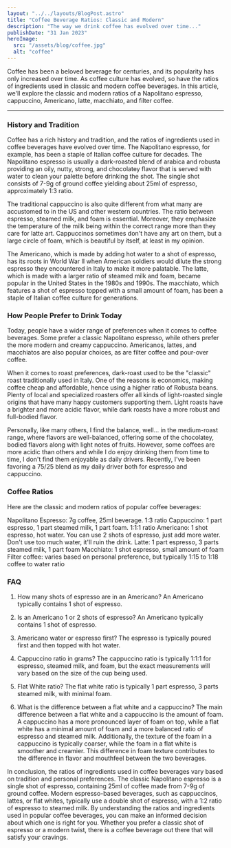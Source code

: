 ```yaml
---
layout: "../../layouts/BlogPost.astro"
title: "Coffee Beverage Ratios: Classic and Modern"
description: "The way we drink coffee has evolved over time..."
publishDate: "31 Jan 2023"
heroImage:
  src: "/assets/blog/coffee.jpg"
  alt: "coffee"
---
```


Coffee has been a beloved beverage for centuries, and its popularity has only increased over time. As coffee culture has evolved, so have the ratios of ingredients used in classic and modern coffee beverages. In this article, we'll explore the classic and modern ratios of a Napolitano espresso, cappuccino, Americano, latte, macchiato, and filter coffee.

---

### History and Tradition
Coffee has a rich history and tradition, and the ratios of ingredients used in coffee beverages have evolved over time. The Napolitano espresso, for example, has been a staple of Italian coffee culture for decades. The Napolitano espresso is usually a dark-roasted blend of arabica and robusta providing an oily, nutty, strong, and chocolatey flavor that is served with water to clean your palette before drinking the shot. The single shot consists of 7-9g of ground coffee yielding about 25ml of espresso, approximately 1:3 ratio. 

The traditional cappuccino is also quite different from what many are accustomed to in the US and other western countries. The ratio between espresso, steamed milk, and foam is essential. Moreover, they emphasize the temperature of the milk being within the correct range more than they care for latte art. Cappuccinos sometimes don't have any art on them, but a large circle of foam, which is beautiful by itself, at least in my opinion.

The Americano, which is made by adding hot water to a shot of espresso, has its roots in World War II when American soldiers would dilute the strong espresso they encountered in Italy to make it more palatable. The latte, which is made with a larger ratio of steamed milk and foam, became popular in the United States in the 1980s and 1990s. The macchiato, which features a shot of espresso topped with a small amount of foam, has been a staple of Italian coffee culture for generations.

### How People Prefer to Drink Today
Today, people have a wider range of preferences when it comes to coffee beverages. Some prefer a classic Napolitano espresso, while others prefer the more modern and creamy cappuccino. Americanos, lattes, and macchiatos are also popular choices, as are filter coffee and pour-over coffee.

When it comes to roast preferences, dark-roast used to be the "classic" roast traditionally used in Italy. One of the reasons is economics, making coffee cheap and affordable, hence using a higher ratio of Robusta beans. Plenty of local and specialized roasters offer all kinds of light-roasted single origins that have many happy customers supporting them. Light roasts have a brighter and more acidic flavor, while dark roasts have a more robust and full-bodied flavor.

Personally, like many others, I find the balance, well... in the medium-roast range, where flavors are well-balanced, offering some of the chocolatey, bodied flavors along with light notes of fruits. However, some coffees are more acidic than others and while I do enjoy drinking them from time to time, I don't find them enjoyable as daily drivers. Recently, I've been favoring a 75/25 blend as my daily driver both for espresso and cappuccino.


### Coffee Ratios
Here are the classic and modern ratios of popular coffee beverages:

Napolitano Espresso: 7g coffee, 25ml beverage. 1:3 ratio
Cappuccino: 1 part espresso, 1 part steamed milk, 1 part foam. 1:1:1 ratio
Americano: 1 shot espresso, hot water. You can use 2 shots of espresso, just add more water. Don't use too much water, it'll ruin the drink.
Latte: 1 part espresso, 3 parts steamed milk, 1 part foam
Macchiato: 1 shot espresso, small amount of foam
Filter coffee: varies based on personal preference, but typically 1:15 to 1:18 coffee to water ratio


### FAQ

1. How many shots of espresso are in an Americano?
An Americano typically contains 1 shot of espresso.

2. Is an Americano 1 or 2 shots of espresso?
An Americano typically contains 1 shot of espresso.

3. Americano water or espresso first?
The espresso is typically poured first and then topped with hot water.

4. Cappuccino ratio in grams?
The cappuccino ratio is typically 1:1:1 for espresso, steamed milk, and foam, but the exact measurements will vary based on the size of the cup being used.

5. Flat White ratio?
The flat white ratio is typically 1 part espresso, 3 parts steamed milk, with minimal foam.

6. What is the difference between a flat white and a cappuccino?
The main difference between a flat white and a cappuccino is the amount of foam. A cappuccino has a more pronounced layer of foam on top, while a flat white has a minimal amount of foam and a more balanced ratio of espresso and steamed milk. Additionally, the texture of the foam in a cappuccino is typically coarser, while the foam in a flat white is smoother and creamier. This difference in foam texture contributes to the difference in flavor and mouthfeel between the two beverages.

In conclusion, the ratios of ingredients used in coffee beverages vary based on tradition and personal preferences. The classic Napolitano espresso is a single shot of espresso, containing 25ml of coffee made from 7-9g of ground coffee. Modern espresso-based beverages, such as cappuccinos, lattes, or flat whites, typically use a double shot of espresso, with a 1:2 ratio of espresso to steamed milk. By understanding the ratios and ingredients used in popular coffee beverages, you can make an informed decision about which one is right for you. Whether you prefer a classic shot of espresso or a modern twist, there is a coffee beverage out there that will satisfy your cravings.